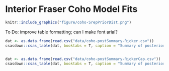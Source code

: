 <!-- The following code should appear at the beginning of the first appendix.
After that, all subsequent sections will be turned into appendices. -->


# Interior Fraser Coho Model Fits {#app:coho-appendix}






```r
knitr::include_graphics("figure/coho-SrepPriorDist.png")
```




To Do: improve table formatting; can I make font arial?

```r

dat <- as.data.frame(read.csv("data/coho-postSummary-Ricker.csv"))
csasdown::csas_table(dat, booktabs = T, caption = "Summary of posterior distribution mean and quantiles (5%, 50%, and 95%) for stock recruit model parameters and Sgen lower benchmark from the Ricker model fit.")
 
```



```r

dat <- as.data.frame(read.csv("data/coho-postSummary-RickerCap.csv"))
csasdown::csas_table(dat, booktabs = T, caption = "Summary of posterior distribution mean and quantiles (5%, 50%, and 95%) for stock recruit model parameters and Sgen lower benchmark from the Ricker\\_prioCap model fit.")
 
```

